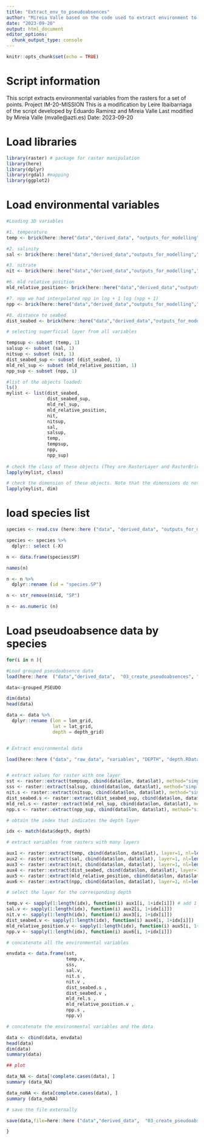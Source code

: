 ```yaml
---
title: "Extract_env_to_pseudoabsences"
author: "Mireia Valle based on the code used to extract environment to the pseudoabsences over the entire Atlantic"
date: "2023-09-20"
output: html_document
editor_options: 
  chunk_output_type: console
---
```


```r
knitr::opts_chunk$set(echo = TRUE)
```

# Script information

This script extracts environmental variables from the rasters for a set of points. Project IM-20-MISSION
This is a modification by Leire Ibaibarriaga of the script developed by Eduardo Ramirez and Mireia Valle
Last modified by Mireia Valle (mvalle@azti.es) 
Date: 2023-09-20


# Load libraries
```r
library(raster) # package for raster manipulation
library(here)
library(dplyr)
library(rgdal) #mapping
library(ggplot2)
```

# Load environmental variables
```r
#Loading 3D variables

#1. temperature 
temp <- brick(here::here("data","derived_data", "outputs_for_modelling","variables","temp_3d_1000.tif"))

#2. salinity
sal <- brick(here::here("data","derived_data","outputs_for_modelling","variables","sal_3d_1000.tif"))

#3. nitrate
nit <- brick(here::here("data","derived_data","outputs_for_modelling","variables","nit_3d_1000.tif"))

#6. mld relative position
mld_relative_position<- brick(here::here("data","derived_data","outputs_for_modelling","variables","mld_relative_position_1000.tif"))

#7. npp we had interpolated npp in log + 1 log (npp + 1)
npp <- brick(here::here("data","derived_data","outputs_for_modelling","variables","npp.inter_log.tif"))

#8. distance to seabed
dist_seabed <- brick(here::here("data","derived_data","outputs_for_modelling","variables","dist_seabed_1000.tif"))

# selecting superficial layer from all variables

tempsup <- subset (temp, 1)
salsup <- subset (sal, 1)
nitsup <- subset (nit, 1)
dist_seabed_sup <- subset (dist_seabed, 1)
mld_rel_sup <- subset (mld_relative_position, 1)
npp_sup <- subset (npp, 1)

#list of the objects loaded: 
ls()
mylist <- list(dist_seabed, 
               dist_seabed_sup, 
               mld_rel_sup, 
               mld_relative_position, 
               nit, 
               nitsup,
               sal, 
               salsup, 
               temp, 
               tempsup,
               npp, 
               npp_sup)
               
# check the class of these objects (They are RasterLayer and RasterBrick)
lapply(mylist, class)

# check the dimension of these objects. Note that the dimensions do not match!! 
lapply(mylist, dim)
```

# load species list
```r
species <- read.csv (here::here ("data", "derived_data", "outputs_for_modelling", "species_for_modelling.csv"),  sep = ",")

species <- species %>% 
  dplyr:: select (-X)

n <- data.frame(species$SP)

names(n)

n <- n %>% 
  dplyr::rename (id = "species.SP")

n <- str_remove(n$id, "SP")

n <- as.numeric (n)

```

# Load pseudoabsence data by species
```r

for(i in n ){

#Load grouped pseudoabsence data
load(here::here  ("data","derived_data",  "03_create_pseudoabsences", "by_species", paste0("pseudoabsences_grouped_SP", i, ".RData")))

data<-grouped_PSEUDO

dim(data)
head(data)

data <- data %>% 
  dplyr::rename (lon = lon_grid, 
                 lat = lat_grid, 
                 depth = depth_grid)


# Extract environmental data 

load(here::here ("data", "raw_data", "variables", "DEPTH", "depth.RData"))


# extract values for raster with one layer
sst <- raster::extract(tempsup, cbind(data$lon, data$lat), method="simple",df=TRUE)[,-1]
sss <- raster::extract(salsup, cbind(data$lon, data$lat), method="simple",df=TRUE)[,-1]
nit.s <- raster::extract(nitsup, cbind(data$lon, data$lat), method="simple",df=TRUE)[,-1]
dist_seabed.s <- raster::extract(dist_seabed_sup, cbind(data$lon, data$lat), method="simple",df=TRUE)[,-1]
mld_rel.s <- raster::extract(mld_rel_sup, cbind(data$lon, data$lat), method="simple",df=TRUE)[,-1]
npp.s <- raster::extract(npp_sup, cbind(data$lon, data$lat), method="simple",df=TRUE)[,-1]

# obtain the index that indicates the depth layer

idx <- match(data$depth, depth) 

# extract variables from rasters with many layers

aux1 <- raster::extract(temp, cbind(data$lon, data$lat), layer=1, nl=length(depth), method="simple",df=TRUE)
aux2 <- raster::extract(sal, cbind(data$lon, data$lat), layer=1, nl=length(depth), method="simple",df=TRUE)
aux3 <- raster::extract(nit, cbind(data$lon, data$lat), layer=1, nl=length(depth), method="simple",df=TRUE)
aux4 <- raster::extract(dist_seabed, cbind(data$lon, data$lat), layer=1, nl=length(depth), method="simple",df=TRUE)
aux5 <- raster::extract(mld_relative_position, cbind(data$lon, data$lat), layer=1, nl=length(depth), method="simple",df=TRUE)
aux6 <- raster::extract(npp, cbind(data$lon, data$lat), layer=1, nl=length(depth), method="simple",df=TRUE)

# select the layer for the corresponding depth

temp.v <- sapply(1:length(idx), function(i) aux1[i, 1+idx[i]]) # add 1 to the column index, because the first column is the ID
sal.v <- sapply(1:length(idx), function(i) aux2[i, 1+idx[i]])
nit.v <- sapply(1:length(idx), function(i) aux3[i, 1+idx[i]])
dist_seabed.v <- sapply(1:length(idx), function(i) aux4[i, 1+idx[i]])
mld_relative_position.v <- sapply(1:length(idx), function(i) aux5[i, 1+idx[i]])
npp.v <- sapply(1:length(idx), function(i) aux6[i, 1+idx[i]])

# concatenate all the environmental variables

envdata <- data.frame(sst,
                      temp.v, 
                      sss,
                      sal.v,
                      nit.s ,
                      nit.v ,
                      dist_seabed.s ,
                      dist_seabed.v ,
                      mld_rel.s ,
                      mld_relative_position.v ,
                      npp.s ,
                      npp.v)

# concatenate the environmental variables and the data

data <- cbind(data, envdata)
head(data)
dim(data)
summary(data)

## plot

data_NA <- data[!complete.cases(data), ]
summary (data_NA)

data_noNA <- data[complete.cases(data), ]
summary (data_noNA)

# save the file externally

save(data,file=here::here ("data","derived_data",  "03_create_pseudoabsences", "by_species", paste0("pseudoabsences_environmental_SP", i, "new.RData")))

}

```

